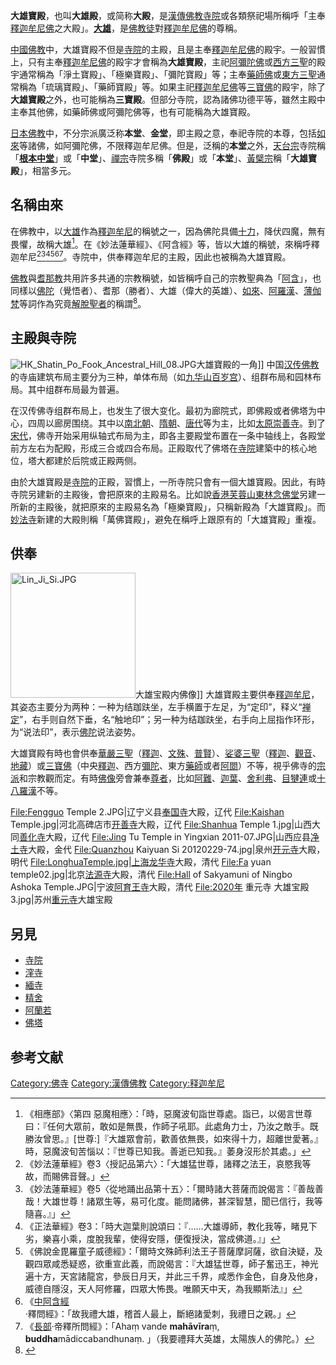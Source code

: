 '''大雄寶殿'''，也叫'''大雄殿'''，或简称'''大殿'''，是[[漢傳佛教|漢傳佛教]][[寺院|寺院]]或各類祭祀場所稱呼「主奉[[釋迦牟尼佛|釋迦牟尼佛]]之大殿」。'''[[大雄_(佛教)|大雄]]'''，是[[佛教徒|佛教徒]]對[[釋迦牟尼佛|釋迦牟尼佛]]的尊稱。

[[中國佛教|中國佛教]]中，大雄寶殿不但是[[寺院|寺院]]的主殿，且是主奉[[釋迦牟尼佛|釋迦牟尼佛]]的殿宇。一般習慣上，只有主奉[[釋迦牟尼佛|釋迦牟尼佛]]的殿宇才會稱為'''大雄寶殿'''，主祀[[阿彌陀佛|阿彌陀佛]]或[[西方三聖|西方三聖]]的殿宇通常稱為「淨土寶殿」、「極樂寶殿」、「彌陀寶殿」等；主奉[[藥師佛|藥師佛]]或[[東方三聖|東方三聖]]通常稱為「琉璃寶殿」、「藥師寶殿」等。如果主祀[[釋迦牟尼佛|釋迦牟尼佛]]等[[三寶佛|三寶佛]]的殿宇，除了'''大雄寶殿'''之外，也可能稱為'''三寶殿'''。但部分寺院，認為諸佛功德平等，雖然主殿中主奉其他佛，如藥師佛或阿彌陀佛等，也有可能稱為大雄寶殿。

[[日本佛教|日本佛教]]中，不分宗派廣泛称'''本堂'''、'''金堂'''，即主殿之意，奉祀寺院的本尊，包括[[如來|如來]]等諸佛，如阿彌陀佛，不限釋迦牟尼佛。但是，泛稱的'''本堂'''之外，[[天台宗|天台宗]]寺院稱「'''[[根本中堂|根本中堂]]'''」或「'''中堂'''」、[[禪宗|禪宗]]寺院多稱「'''佛殿'''」或「'''本堂'''」、[[黃檗宗|黃檗宗]]稱「'''大雄寶殿'''」，相當多元。

== 名稱由來 ==
在佛教中，以[[大雄_(佛教)|大雄]]作為[[釋迦牟尼|釋迦牟尼]]的稱號之一，因為佛陀具備[[十力|十力]]，降伏四魔，無有畏懼，故稱大雄<ref>《相應部》〈第四 惡魔相應〉：「時，惡魔波旬詣世尊處。詣已，以偈言世尊曰：『任何大眾前，敢如是無畏，作師子吼耶。此處角力士，乃汝之敵手。既勝汝曾思。』[世尊:]『大雄眾會前，歡善依無畏，如來得十力，超離世愛著。』時，惡魔波旬苦惱以：『世尊已知我。善逝已知我。』萎身沒形於其處。」</ref>。在《妙法蓮華經》、《阿含經》等，皆以大雄的稱號，來稱呼釋迦牟尼<ref>《妙法蓮華經》卷3〈授記品第六〉：「大雄猛世尊，諸釋之法王，哀愍我等故，而賜佛音聲。」</ref><ref>《妙法蓮華經》卷5〈從地踊出品第十五〉：「爾時諸大菩薩而說偈言：『善哉善哉！大雄世尊！諸眾生等，易可化度。能問諸佛，甚深智慧，聞已信行，我等隨喜。』」</ref><ref>《正法華經》卷3：「時大迦葉則說頌曰：『……大雄導師，教化我等，睹見下劣，樂喜小乘，度脫我輩，使得安隱，便復授決，當成佛道。』」</ref><ref>《佛說金毘羅童子威德經》：「爾時文殊師利法王子菩薩摩訶薩，欲自決疑，及觀四眾咸悉疑惑，欲重宣此義，而說偈言：『大雄猛世尊，師子奮迅王，神光遍十方，天宮諸龍宮，參辰日月天，并此三千界，咸悉作金色，自身及他身，威德自隱沒，天人阿修羅，四眾大怖畏。唯願天中天，為我顯斯法』」</ref><ref>《[[中阿含經|中阿含經]]·釋問經》：「故我禮大雄，稽首人最上，斷絕諸愛刺，我禮日之親。」 </ref><ref>《[[長部_(佛經)|長部]]·帝釋所問經》：「Ahaṃ vande '''mahāvīra'''ṃ, '''buddha'''mādiccabandhunaṃ. 」（我要禮拜大英雄，太陽族人的佛陀。）</ref>。寺院中，供奉釋迦牟尼的主殿，因此也被稱為大雄寶殿。

[[佛教|佛教]]與[[耆那教|耆那教]]共用許多共通的宗教稱號，如皆稱呼自己的宗教聖典為「[[阿含|阿含]]」，也同樣以[[佛陀|佛陀]]（覺悟者）、耆那（勝者）、大雄（偉大的英雄）、[[如來|如來]]、[[阿羅漢|阿羅漢]]、[[薄伽梵|薄伽梵]]等詞作為究竟[[解脫|解脫]][[聖者|聖者]]的稱謂<ref>{{cite journal |author1=呂凱文 |title=當佛教遇見耆那教 ──初期佛教聖典中的宗教競爭與詮釋效應 |journal=中華佛學學報第 |date=2006 |volume=19 |url=http://www.chibs.edu.tw/ch_html/chbj/19/chbj1908.htm |access-date=2021-07-05 |archive-date=2020-11-11 |archive-url=https://web.archive.org/web/20201111132157/http://www.chibs.edu.tw/ch_html/chbj/19/chbj1908.htm |dead-url=no }}</ref>。

== 主殿與寺院 ==
[[File:HK_Shatin_Po_Fook_Ancestral_Hill_08.JPG|thumb]]大雄寶殿的一角]]
中国[[汉传佛教|汉传佛教]]的寺庙建筑布局主要分为三种，单体布局（如[[九华山|九华山]][[百岁宫|百岁宫]]）、组群布局和园林布局。其中组群布局最为普遍。

在汉传佛寺组群布局上，也发生了很大变化。最初为廊院式，即佛殿或者佛塔为中心，四周以廊房围绕。其中以[[南北朝|南北朝]]、[[隋朝|隋朝]]、[[唐朝|唐代]]等为主，比如[[太原|太原]][[崇善寺|崇善寺]]。到了[[宋代|宋代]]，佛寺开始采用纵轴式布局为主，即各主要殿堂布置在一条中轴线上，各殿堂前方左右为配殿，形成三合或四合布局。正殿取代了佛塔在[[寺院|寺院]]建築中的核心地位，塔大都建於后院或正殿两侧。

由於大雄寶殿是[[寺院|寺院]]的正殿，習慣上，一所寺院只會有一個大雄寶殿。因此，有時寺院另建新的主殿後，會把原來的主殿易名。比如說[[香港|香港]][[芙蓉山_(香港)|芙蓉山]][[東林念佛堂|東林念佛堂]]另建一所新的主殿後，就把原來的主殿易名為「極樂寶殿」，只稱新殿為「大雄寶殿」。而[[妙法寺|妙法寺]]新建的大殿則稱「萬佛寶殿」，避免在稱呼上跟原有的「大雄寶殿」重複。

== 供奉 ==
[[File:Lin_Ji_Si.JPG|200px]]大雄宝殿内佛像]]
大雄寶殿主要供奉[[釋迦牟尼|釋迦牟尼]]，其姿态主要分为两种：一种为结跏趺坐，左手横置于左足，为“定印”，释义“[[禅定|禅定]]”，右手则自然下垂，名“触地印”；另一种为结跏趺坐，右手向上屈指作环形，为“说法印”，表示[[佛陀|佛陀]]说法姿势。

大雄寶殿有時也會供奉[[華嚴三聖|華嚴三聖]]（[[釋迦牟尼|釋迦]]、[[文殊|文殊]]、[[普賢|普賢]]）、[[娑婆三聖|娑婆三聖]]（[[釋迦牟尼|釋迦]]、[[觀音|觀音]]、[[地藏|地藏]]）或[[三方佛|三寶佛]]（中央[[釋迦牟尼|釋迦]]、西方[[阿彌陀佛|彌陀]]、東方[[藥師佛|藥師]]或者[[阿閦佛|阿閦]]）不等，視乎佛寺的[[宗派|宗派]]和宗教觀而定。有時[[佛像|佛像]]旁會兼奉[[阿羅漢|尊者]]，比如[[阿難|阿難]]、[[迦葉|迦葉]]、[[舍利弗|舍利弗]]、[[目犍連|目犍連]]或[[十八羅漢|十八羅漢]]不等。

<gallery>
File:Fengguo Temple 2.JPG|辽宁义县[[奉国寺|奉国寺]]大殿，辽代
File:Kaishan Temple.jpg|河北高碑店市[[新城開善寺|开善寺]]大殿，辽代
File:Shanhua Temple 1.jpg|山西大同[[善化寺|善化寺]]大殿，辽代
File:Jing Tu Temple in Yingxian 2011-07.JPG|山西应县[[淨土寺_(應縣)|净土寺]]大殿，金代
File:Quanzhou Kaiyuan Si 20120229-74.jpg|泉州[[开元寺_(泉州市)|开元寺]]大殿，明代
File:LonghuaTemple.jpg|上海[[龙华寺_(上海)|龙华寺]]大殿，清代
File:Fa yuan temple02.jpg|北京[[法源寺_(北京)|法源寺]]大殿，清代
File:Hall of Sakyamuni of Ningbo Ashoka Temple.JPG|宁波[[阿育王寺|阿育王寺]]大殿，清代
File:2020年 重元寺 大雄宝殿3.jpg|苏州[[重元寺|重元寺]]大雄宝殿
</gallery>

== 另見 ==
* [[寺院|寺院]]
* [[漥寺|漥寺]]
* [[奘房|緬寺]]
* [[精舍|精舍]]
* [[阿蘭若|阿蘭若]]
* [[窣堵坡|佛塔]]

==参考文献==
{{Reflist|2}}

[[Category:佛寺|Category:佛寺]]
[[Category:漢傳佛教|Category:漢傳佛教]]
[[Category:释迦牟尼|Category:释迦牟尼]]